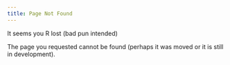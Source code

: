 ```yaml
---
title: Page Not Found
---
```

It seems you R lost (bad pun intended)

The page you requested cannot be found (perhaps it was moved or it is still in development).

